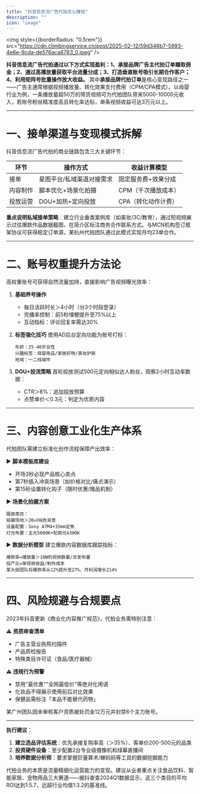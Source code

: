 ```yaml
---
title: "抖音信息流广告代拍怎么赚钱"
description: ""
icon: "image"
---
```


<img
	style={{borderRadius: "0.5rem"}}
	src="https://cdn.climbingservice.cn/post/2025-02-12/59d346b7-5993-4e6e-9cda-de576aca6783_0.jpeg"
/>

**抖音信息流广告代拍通过以下方式实现盈利：1、承接品牌广告主代拍订单赚取佣金；2、通过高播放量获取平台流量分成；3、打造垂直账号吸引长期合作客户；4、利用矩阵号批量操作放大收益。** 其中**承接品牌代拍订单**是核心变现路径之一——广告主通常根据视频播放量、转化效果支付费用（CPM/CPA模式）。以母婴行业为例，一条播放量超50万的带货视频可为代拍团队带来5000-10000元收入，若账号粉丝精准度高且转化率达标，单条视频收益可达3万元以上。

---

# 一、接单渠道与变现模式拆解
抖音信息流广告代拍的商业链路包含三大关键环节：

| 环节       | 操作方式                  | 收益计算模型           |
|------------|---------------------------|------------------------|
| 接单       | 星图平台/私域渠道对接需求 | 固定服务费+效果分成    |
| 内容制作   | 脚本优化+场景化拍摄       | CPM（千次播放成本）    |
| 投放运营   | DOU+加热+定向投放         | CPA（转化动作计费）    |

**重点说明私域接单策略**：建立行业垂类案例库（如美妆/3C/教育），通过短视频展示过往爆款作品数据截图，在简介区标注商务合作联系方式。与MCN机构签订框架协议可获得稳定订单源，某杭州代拍团队通过此模式实现月均23单合作。

---

# 二、账号权重提升方法论
高权重账号可获得自然流量加持，直接影响广告视频曝光效率：

1. **基础养号操作**
   - 每日活跃时长＞4小时（分3个时段登录）
   - 完播率控制：前5秒埋梗提升至75%以上
   - 互动指标：评论回复率需达30%

2. **标签强化技巧**
   使用AD后台定向功能为账号打标：
   ```
   年龄：25-40岁女性
   兴趣标签：母婴用品/家居好物/美妆护肤
   地域：一二线城市
   ```

3. **DOU+投流策略**
   首轮投放测试500元定向相似达人粉丝，观察2小时互动率数据：
   - CTR＞8%：追加投放预算
   - 点赞单价＜0.3元：判定为优质内容

---

# 三、内容创意工业化生产体系
代拍团队需建立标准化创作流程保障产出效率：

▶️ **脚本模板库建设**
- 开场3秒必现产品核心卖点
- 第7秒插入冲突场景（如价格对比/痛点演示）
- 第15秒设置转化钩子（限时优惠/赠品机制）

▶️ **场景化拍摄方案**
```
服装类目：
拍摄场地＞20㎡纯色背景
设备配置：Sony A7M4+35mm定焦
灯光布置：主光5600K+轮廓光4300K
```

▶️ **数据分析模型**
建立爆款内容数据库跟踪指标：
```
爆款率=播放量＞10W的视频数量/总发布量
投产比=单视频收益/制作成本
某头部团队将爆款率从12%提升至27%，月利润增长214%
```

---

# 四、风险规避与合规要点
2023年抖音更新《商业化内容推广规范》，代拍业务需特别注意：

⚠️ **资质审查清单**
- 广告主营业执照扫描件
- 产品质检报告
- 特殊类目许可证（食品/医疗器械）

⚠️ **违规行为预警**
- 禁用"最优惠""全网最低价"等绝对化用语
- 化妆品不得展示使用前后对比效果
- 保健品需标注「本品不能替代药物」

某广州团队因未审核客户资质被处罚金12万元并封禁6个主力账号。

---

**执行建议**：
1. **建立选品评估系统**：优先承接复购率高（＞35%）、客单价200-500元的品类
2. **投资硬件设备**：至少配置2台专业级摄像机和绿幕直播间
3. **培养数据分析师**：要求掌握巨量算术/蝉妈妈等工具的数据挖掘能力

代拍业务的本质是流量精细化运营能力的变现。建议从业者重点关注食品饮料、智能家居、宠物用品三大赛道——据抖查查2024Q1数据显示，这三个类目的平均ROI达到1:5.7，远超行业均值1:3.2的基准线。